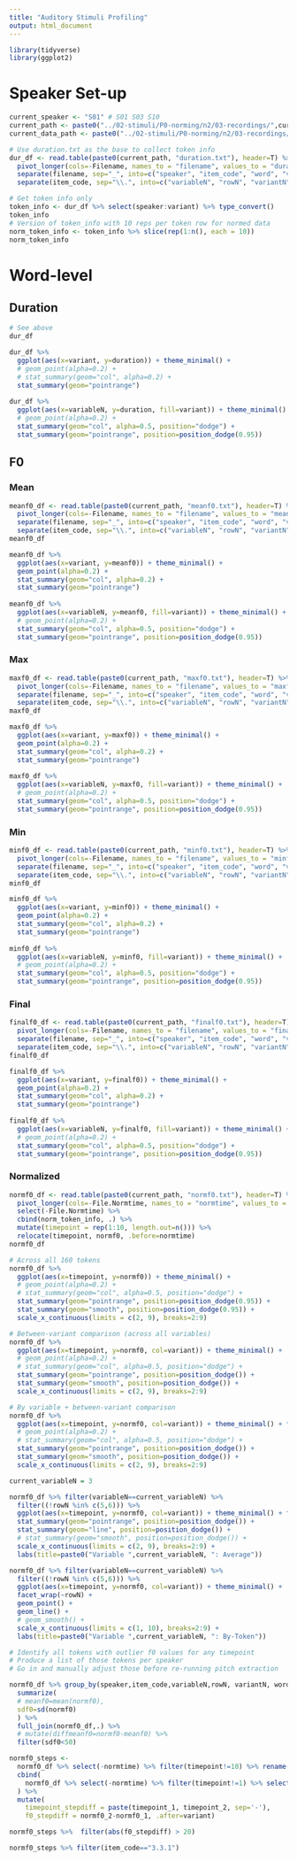 ```yaml
---
title: "Auditory Stimuli Profiling"
output: html_document
---
```

```r
library(tidyverse)
library(ggplot2)
```

# Speaker Set-up
```r
current_speaker <- "S01" # S01 S03 S10
current_path <- paste0("../02-stimuli/P0-norming/n2/03-recordings/",current_speaker,"/3_selections/1_P1/3_concatenated/")
current_data_path <- paste0("../02-stimuli/P0-norming/n2/03-recordings/",current_speaker,"/3_selections/1_P1/4_aligned/acoustic_data/")

# Use duration.txt as the base to collect token info
dur_df <- read.table(paste0(current_path, "duration.txt"), header=T) %>%
  pivot_longer(cols=-Filename, names_to = "filename", values_to = "duration") %>% select(-Filename) %>%
  separate(filename, sep="_", into=c("speaker", "item_code", "word", "variant")) %>%
  separate(item_code, sep="\\.", into=c("variableN", "rowN", "variantN"), remove=F)

# Get token info only
token_info <- dur_df %>% select(speaker:variant) %>% type_convert()
token_info
# Version of token_info with 10 reps per token row for normed data
norm_token_info <- token_info %>% slice(rep(1:n(), each = 10))
norm_token_info
```

# Word-level
## Duration
```r
# See above
dur_df

dur_df %>%
  ggplot(aes(x=variant, y=duration)) + theme_minimal() +
  # geom_point(alpha=0.2) +
  # stat_summary(geom="col", alpha=0.2) +
  stat_summary(geom="pointrange")
  
dur_df %>%
  ggplot(aes(x=variableN, y=duration, fill=variant)) + theme_minimal() +
  # geom_point(alpha=0.2) +
  stat_summary(geom="col", alpha=0.5, position="dodge") +
  stat_summary(geom="pointrange", position=position_dodge(0.95))
```

## F0 
### Mean
```r
meanf0_df <- read.table(paste0(current_path, "meanf0.txt"), header=T) %>%
  pivot_longer(cols=-Filename, names_to = "filename", values_to = "meanf0") %>% select(-Filename) %>%
  separate(filename, sep="_", into=c("speaker", "item_code", "word", "variant")) %>%
  separate(item_code, sep="\\.", into=c("variableN", "rowN", "variantN"), remove=F)
meanf0_df

meanf0_df %>%
  ggplot(aes(x=variant, y=meanf0)) + theme_minimal() +
  geom_point(alpha=0.2) +
  stat_summary(geom="col", alpha=0.2) +
  stat_summary(geom="pointrange")
  
meanf0_df %>%
  ggplot(aes(x=variableN, y=meanf0, fill=variant)) + theme_minimal() +
  # geom_point(alpha=0.2) +
  stat_summary(geom="col", alpha=0.5, position="dodge") +
  stat_summary(geom="pointrange", position=position_dodge(0.95))
```
### Max
```r
maxf0_df <- read.table(paste0(current_path, "maxf0.txt"), header=T) %>%
  pivot_longer(cols=-Filename, names_to = "filename", values_to = "maxf0") %>% select(-Filename) %>%
  separate(filename, sep="_", into=c("speaker", "item_code", "word", "variant")) %>%
  separate(item_code, sep="\\.", into=c("variableN", "rowN", "variantN"), remove=F)
maxf0_df

maxf0_df %>%
  ggplot(aes(x=variant, y=maxf0)) + theme_minimal() +
  geom_point(alpha=0.2) +
  stat_summary(geom="col", alpha=0.2) +
  stat_summary(geom="pointrange")
  
maxf0_df %>%
  ggplot(aes(x=variableN, y=maxf0, fill=variant)) + theme_minimal() +
  # geom_point(alpha=0.2) +
  stat_summary(geom="col", alpha=0.5, position="dodge") +
  stat_summary(geom="pointrange", position=position_dodge(0.95))
```

### Min
```r
minf0_df <- read.table(paste0(current_path, "minf0.txt"), header=T) %>%
  pivot_longer(cols=-Filename, names_to = "filename", values_to = "minf0") %>% select(-Filename) %>%
  separate(filename, sep="_", into=c("speaker", "item_code", "word", "variant")) %>%
  separate(item_code, sep="\\.", into=c("variableN", "rowN", "variantN"), remove=F)
minf0_df

minf0_df %>%
  ggplot(aes(x=variant, y=minf0)) + theme_minimal() +
  geom_point(alpha=0.2) +
  stat_summary(geom="col", alpha=0.2) +
  stat_summary(geom="pointrange")
  
minf0_df %>%
  ggplot(aes(x=variableN, y=minf0, fill=variant)) + theme_minimal() +
  # geom_point(alpha=0.2) +
  stat_summary(geom="col", alpha=0.5, position="dodge") +
  stat_summary(geom="pointrange", position=position_dodge(0.95))
```

### Final
```r
finalf0_df <- read.table(paste0(current_path, "finalf0.txt"), header=T) %>%
  pivot_longer(cols=-Filename, names_to = "filename", values_to = "finalf0") %>% select(-Filename) %>%
  separate(filename, sep="_", into=c("speaker", "item_code", "word", "variant")) %>%
  separate(item_code, sep="\\.", into=c("variableN", "rowN", "variantN"), remove=F)
finalf0_df

finalf0_df %>%
  ggplot(aes(x=variant, y=finalf0)) + theme_minimal() +
  geom_point(alpha=0.2) +
  stat_summary(geom="col", alpha=0.2) +
  stat_summary(geom="pointrange")
  
finalf0_df %>%
  ggplot(aes(x=variableN, y=finalf0, fill=variant)) + theme_minimal() +
  # geom_point(alpha=0.2) +
  stat_summary(geom="col", alpha=0.5, position="dodge") +
  stat_summary(geom="pointrange", position=position_dodge(0.95))
```

### Normalized

```r
normf0_df <- read.table(paste0(current_path, "normf0.txt"), header=T) %>%
  pivot_longer(cols=-File.Normtime, names_to = "normtime", values_to = "normf0") %>%
  select(-File.Normtime) %>% 
  cbind(norm_token_info, .) %>%
  mutate(timepoint = rep(1:10, length.out=n())) %>%
  relocate(timepoint, normf0, .before=normtime)
normf0_df
```
```r
# Across all 160 tokens
normf0_df %>%
  ggplot(aes(x=timepoint, y=normf0)) + theme_minimal() +
  # geom_point(alpha=0.2) +
  # stat_summary(geom="col", alpha=0.5, position="dodge") +
  stat_summary(geom="pointrange", position=position_dodge(0.95)) +
  stat_summary(geom="smooth", position=position_dodge(0.95)) +
  scale_x_continuous(limits = c(2, 9), breaks=2:9)

# Between-variant comparison (across all variables)
normf0_df %>%
  ggplot(aes(x=timepoint, y=normf0, col=variant)) + theme_minimal() +
  # geom_point(alpha=0.2) +
  # stat_summary(geom="col", alpha=0.5, position="dodge") +
  stat_summary(geom="pointrange", position=position_dodge()) +
  stat_summary(geom="smooth", position=position_dodge()) +
  scale_x_continuous(limits = c(2, 9), breaks=2:9)

# By variable + between-variant comparison
normf0_df %>%
  ggplot(aes(x=timepoint, y=normf0, col=variant)) + theme_minimal() + facet_wrap(~variableN) +
  # geom_point(alpha=0.2) +
  # stat_summary(geom="col", alpha=0.5, position="dodge") +
  stat_summary(geom="pointrange", position=position_dodge()) +
  stat_summary(geom="smooth", position=position_dodge()) +
  scale_x_continuous(limits = c(2, 9), breaks=2:9)
```
```r
current_variableN = 3

normf0_df %>% filter(variableN==current_variableN) %>%
  filter((!rowN %in% c(5,6))) %>%
  ggplot(aes(x=timepoint, y=normf0, col=variant)) + theme_minimal() + facet_wrap(~variableN) +
  stat_summary(geom="pointrange", position=position_dodge()) +
  stat_summary(geom="line", position=position_dodge()) +
  # stat_summary(geom="smooth", position=position_dodge()) +
  scale_x_continuous(limits = c(2, 9), breaks=2:9) +
  labs(title=paste0("Variable ",current_variableN, ": Average"))

normf0_df %>% filter(variableN==current_variableN) %>% 
  filter((!rowN %in% c(5,6))) %>%
  ggplot(aes(x=timepoint, y=normf0, col=variant)) + theme_minimal() + 
  facet_wrap(~rowN) +
  geom_point() +
  geom_line() +
  # geom_smooth() +
  scale_x_continuous(limits = c(1, 10), breaks=2:9) +
  labs(title=paste0("Variable ",current_variableN, ": By-Token"))
```
```r
# Identify all tokens with outlier f0 values for any timepoint
# Produce a list of those tokens per speaker
# Go in and manually adjust those before re-running pitch extraction
```
```r
normf0_df %>% group_by(speaker,item_code,variableN,rowN, variantN, word,variant) %>% 
  summarize(
  # meanf0=mean(normf0), 
  sdf0=sd(normf0)
  ) %>%
  full_join(normf0_df,.) %>% 
  # mutate(diffmeanf0=normf0-meanf0) %>%
  filter(sdf0<50)

normf0_steps <- 
  normf0_df %>% select(-normtime) %>% filter(timepoint!=10) %>% rename(timepoint_1=timepoint, normf0_1=normf0) %>%
  cbind(
    normf0_df %>% select(-normtime) %>% filter(timepoint!=1) %>% select(timepoint_2=timepoint, normf0_2=normf0) 
  ) %>%
  mutate(
    timepoint_stepdiff = paste(timepoint_1, timepoint_2, sep='-'),
    f0_stepdiff = normf0_2-normf0_1, .after=variant)

normf0_steps %>%  filter(abs(f0_stepdiff) > 20)

normf0_steps %>% filter(item_code=="3.3.1")

```

